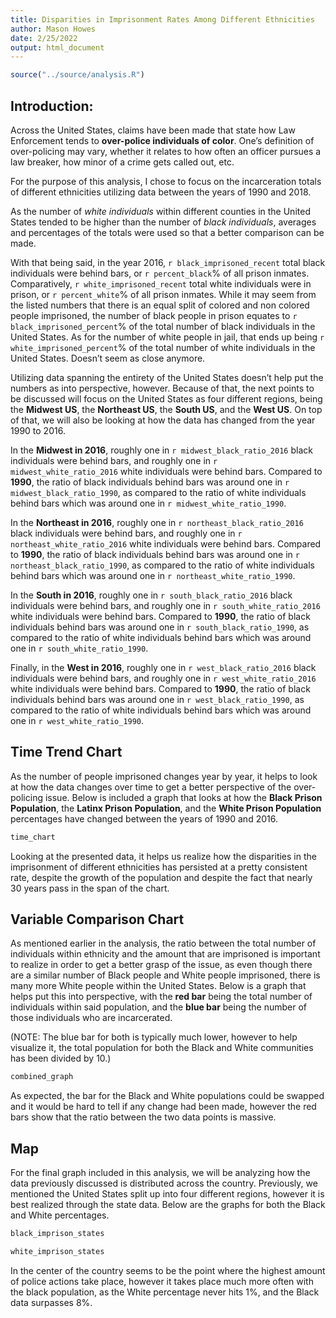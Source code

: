 ```yaml
---
title: Disparities in Imprisonment Rates Among Different Ethnicities
author: Mason Howes
date: 2/25/2022
output: html_document
---
```


```r
source("../source/analysis.R")
```

## Introduction:
Across the United States, claims have been made that state how Law Enforcement tends to **over-police individuals of color**. One's definition of over-policing may vary, whether it relates to how often an officer pursues a law breaker, how minor of a crime gets called out, etc.

For the purpose of this analysis, I chose to focus on the incarceration totals of different ethnicities utilizing data between the years of 1990 and 2018. 

As the number of _white individuals_ within different counties in the United States tended to be higher than the number of _black individuals_, averages and percentages of the totals were used so that a better comparison can be made.

With that being said, in the year 2016, `r black_imprisoned_recent` total black individuals were behind bars, or `r percent_black`% of all prison inmates. Comparatively, `r white_imprisoned_recent` total white individuals were in prison, or `r percent_white`% of all prison inmates. While it may seem from the listed numbers that there is an equal split of colored and non colored people imprisoned, the number of black people in prison equates to `r black_imprisoned_percent`% of the total number of black individuals in the United States. As for the number of white people in jail, that ends up being `r white_imprisoned_percent`% of the total number of white individuals in the United States. Doesn't seem as close anymore.

Utilizing data spanning the entirety of the United States doesn't help put the numbers as into perspective, however. Because of that, the next points to be discussed will focus on the United States as four different regions, being the **Midwest US**, the **Northeast US**, the **South US**, and the **West US**. On top of that, we will also be looking at how the data has changed from the year 1990 to 2016.

In the **Midwest in 2016**, roughly one in `r midwest_black_ratio_2016` black individuals were behind bars, and roughly one in `r midwest_white_ratio_2016` white individuals were behind bars. Compared to **1990**, the ratio of black individuals behind bars was around one in `r midwest_black_ratio_1990`, as compared to the ratio of white individuals behind bars which was around one in `r midwest_white_ratio_1990`.

In the **Northeast in 2016**, roughly one in `r northeast_black_ratio_2016` black individuals were behind bars, and roughly one in `r northeast_white_ratio_2016` white individuals were behind bars. Compared to **1990**, the ratio of black individuals behind bars was around one in `r northeast_black_ratio_1990`, as compared to the ratio of white individuals behind bars which was around one in `r northeast_white_ratio_1990`.

In the **South in 2016**, roughly one in `r south_black_ratio_2016` black individuals were behind bars, and roughly one in `r south_white_ratio_2016` white individuals were behind bars. Compared to **1990**, the ratio of black individuals behind bars was around one in `r south_black_ratio_1990`, as compared to the ratio of white individuals behind bars which was around one in `r south_white_ratio_1990`.

Finally, in the **West in 2016**, roughly one in `r west_black_ratio_2016` black individuals were behind bars, and roughly one in `r west_white_ratio_2016` white individuals were behind bars. Compared to **1990**, the ratio of black individuals behind bars was around one in `r west_black_ratio_1990`, as compared to the ratio of white individuals behind bars which was around one in `r west_white_ratio_1990`.

## Time Trend Chart

As the number of people imprisoned changes year by year, it helps to look at how the data changes over time to get a better perspective of the over-policing issue. Below is included a graph that looks at how the **Black Prison Population**, the **Latinx Prison Population**, and the **White Prison Population** percentages have changed between the years of 1990 and 2016.

```r
time_chart
```

Looking at the presented data, it helps us realize how the disparities in the imprisonment of different ethnicities has persisted at a pretty consistent rate, despite the growth of the population and despite the fact that nearly 30 years pass in the span of the chart.

## Variable Comparison Chart

As mentioned earlier in the analysis, the ratio between the total number of individuals within ethnicity and the amount that are imprisoned is important to realize in order to get a better grasp of the issue, as even though there are a similar number of Black people and White people imprisoned, there is many more White people within the United States. Below is a graph that helps put this into perspective, with the **red bar** being the total number of individuals within said population, and the **blue bar** being the number of those individuals who are incarcerated.

(NOTE: The blue bar for both is typically much lower, however to help visualize it, the total population for both the Black and White communities has been divided by 10.)

```r
combined_graph
```

As expected, the bar for the Black and White populations could be swapped and it would be hard to tell if any change had been made, however the red bars show that the ratio between the two data points is massive.

## Map

For the final graph included in this analysis, we will be analyzing how the data previously discussed is distributed across the country. Previously, we mentioned the United States split up into four different regions, however it is best realized through the state data. Below are the graphs for both the Black and White percentages.

```r
black_imprison_states 

white_imprison_states
```

In the center of the country seems to be the point where the highest amount of police actions take place, however it takes place much more often with the black population, as the White percentage never hits 1%, and the Black data surpasses 8%.